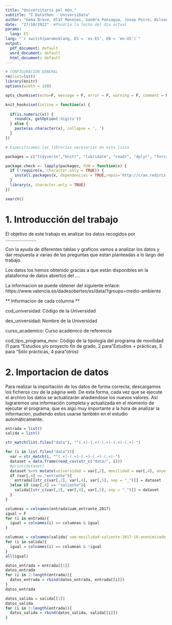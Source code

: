 ```yaml
---
title: "Universitaris pel món,"
subtitle: "I Datathon - UniversiData"
author: "Gema Bravo, Olaf Meneses, Sandra Paniagua, Josep Peiró, Wilson Portillo"
date:  "27/10/2022"  #Pondría la fecha del día actual
params:
  lang: ES
lang: "`r switch(params$lang, ES = 'es-ES', EN = 'en-US')`"
output:
  pdf_document: default
  word_document: default
  html_document: default
---
```



```r
# CONFIGURACIÓN GENERAL
rm(list=ls())
library(knitr)
options(width = 100)

opts_chunk$set(echo=F, message = F, error = F, warning = F, comment = NA, fig.align = 'center', dpi = 200, tidy = F, cache.path = '.cache/', fig.path = './figura/')

knit_hooks$set(inline = function(x) {
  
  if(is.numeric(x)) {
    round(x, getOption('digits'))
  } else {
    paste(as.character(x), collapse = ', ')
  }
})

```

```r

# Especificamos las librerías necesarias en esta lista

packages = c("tidyverse","knitr", "lubridate", "readr", "dplyr", "forcats", "lubridate", "magrittr", "stringr", "tibble", "tidyr", "datasets", "RColorBrewer","nycflights13", "base", "datasets", "ggplot2", "plotly", "highcharter", "purrr")

package.check <- lapply(packages, FUN = function(x) {
  if (!require(x, character.only = TRUE)) {
    install.packages(x, dependencies = TRUE,repos='http://cran.rediris.es')
  }
  library(x, character.only = TRUE)
})

search()

```

\bigskip

\bigskip

\noindent\makebox[\linewidth]{\rule{\textwidth}{0.4pt}}

\bigskip

\tableofcontents

\bigskip

\noindent\makebox[\linewidth]{\rule{\textwidth}{0.4pt}}


\newpage



# 1. Introducción del trabajo

El objetivo de este trabajo es analizar los datos recogidos por ........................



Con la ayuda de diferentes tablas y graficos vamos a analizar los datos y dar respuesta a varias de las preguntas que estan planteadas a lo largo del trabajo.

Los datos los hemos obtenido gracias a que están disponibles en la plataforma de datos abiertos del ....



La informacion se puede obtener del siguiente enlace: https://www.valencia.es/dadesobertes/es/data/?groups=medio-ambiente


  ** Informacion de cada columna ** 



cod_universidad: Código de la Universidad

des_universidad: 	Nombre de la Universidad

curso_academico: Curso académico de referencia

cod_tipo_programa_mov: Código de la tipología del programa de movilidad (1 para "Estudios y/o proyecto fin de grado, 2 para "Estudios + prácticas, 3 para "Sólo prácticas, 4 para "otros)








# 2. Importacion de datos

Para realizar la importación de los datos de forma correcta, descargamos los ficheros csv de la página web. De esta forma, cada vez que se ejecute el archivo los datos se actualizarán añadiendose los nuevos valores. Así lograremos una información completa y actualizada en el momento de ejecutar el programa, que es algo muy importante a la hora de analizar la información, pudiendo estos usarse  también en el estudio automáticamente.

```r
entrada = list()
salida = list()

str_match(list.files("data"), "^(.+)-(.+)-(.+)-(.+)-(.+)-")

for (i in list.files("data")){
  var = str_match(i, "^(.+)-(.+)-(.+)-(.+)-(.+)-")
  dataset = data.frame(read_csv(str_c("data/", i)))
  #print(dataset)
  dataset %<>% mutate(universidad = var[,2], movilidad = var[,4], anyo = var[,5])
  if (var[,4] == "entrante"){
    entrada[[str_c(var[,2], var[,4], var[,5], sep = "_")]] = dataset
  }else if (var[,4] == "saliente"){
    salida[[str_c(var[,2], var[,4], var[,5], sep = "_")]] = dataset
  }
}
```

```r
columnas = colnames(entrada$uam_entrante_2017)
igual = F
for (i in entrada){
  igual = colnames(i) == columnas & igual
}

columnas = colnames(salida$`uam-movilidad-saliente-2017-18-anonimizado.csv`)
for (i in salida){
  igual = colnames(i) == columnas & !igual
}
all(igual)
```

```r
datos_entrada = entrada[[1]]
datos_entrada
for (i in 2:length(entrada)){
  datos_entrada = rbind(datos_entrada, entrada[[i]])
}
datos_entrada

datos_salida = salida[[1]]
datos_salida
for (i in 2:length(entrada)){
  datos_salida = rbind(datos_salida, salida[[i]])
}
```
